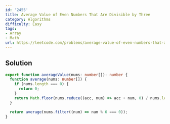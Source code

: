 ```yaml
---
id: '2455'
title: Average Value of Even Numbers That Are Divisible by Three
category: Algorithms
difficulty: Easy
tags:
- Array
- Math
url: https://leetcode.com/problems/average-value-of-even-numbers-that-are-divisible-by-three
---
```


## Solution

```typescript filename="solution.ts" copy
export function averageValue(nums: number[]): number {
  function average(nums: number[]) {
    if (nums.length === 0) {
      return 0;
    }
    return Math.floor(nums.reduce((acc, num) => acc + num, 0) / nums.length);
  }

  return average(nums.filter((num) => num % 6 === 0));
}
```

